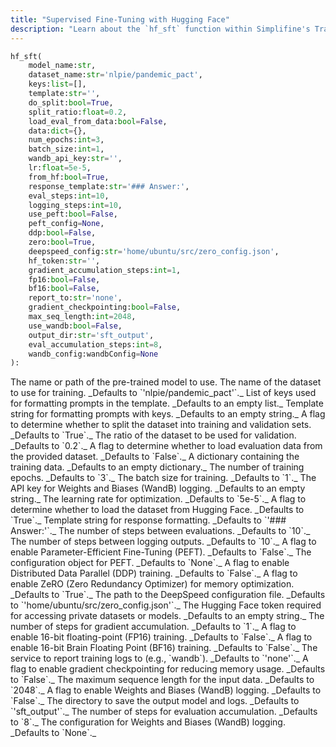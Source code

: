 ```yaml
---
title: "Supervised Fine-Tuning with Hugging Face"
description: "Learn about the `hf_sft` function within Simplifine's Train Engine"
---
```


```python
hf_sft(
    model_name:str, 
    dataset_name:str='nlpie/pandemic_pact',
    keys:list=[], 
    template:str='', 
    do_split:bool=True, 
    split_ratio:float=0.2, 
    load_eval_from_data:bool=False, 
    data:dict={}, 
    num_epochs:int=3, 
    batch_size:int=1, 
    wandb_api_key:str='',
    lr:float=5e-5, 
    from_hf:bool=True, 
    response_template:str='### Answer:', 
    eval_steps:int=10, 
    logging_steps:int=10,
    use_peft:bool=False, 
    peft_config=None, 
    ddp:bool=False, 
    zero:bool=True, 
    deepspeed_config:str='home/ubuntu/src/zero_config.json',
    hf_token:str='', 
    gradient_accumulation_steps:int=1, 
    fp16:bool=False, 
    bf16:bool=False, 
    report_to:str='none',
    gradient_checkpointing:bool=False, 
    max_seq_length:int=2048, 
    use_wandb:bool=False, 
    output_dir:str='sft_output', 
    eval_accumulation_steps:int=8, 
    wandb_config:wandbConfig=None
):
```

<ParamField path="model_name" type="string" required="true">
  The name or path of the pre-trained model to use.
</ParamField>
<ParamField path="dataset_name" type="string">
  The name of the dataset to use for training. _Defaults to `'nlpie/pandemic_pact'`._
</ParamField>
<ParamField path="keys" type="list">
  List of keys used for formatting prompts in the template. _Defaults to an empty list._
</ParamField>
<ParamField path="template" type="string">
  Template string for formatting prompts with keys. _Defaults to an empty string._
</ParamField>
<ParamField path="do_split" type="boolean">
  A flag to determine whether to split the dataset into training and validation sets. _Defaults to `True`._
</ParamField>
<ParamField path="split_ratio" type="float">
  The ratio of the dataset to be used for validation. _Defaults to `0.2`._
</ParamField>
<ParamField path="load_eval_from_data" type="boolean">
  A flag to determine whether to load evaluation data from the provided dataset. _Defaults to `False`._
</ParamField>
<ParamField path="data" type="dict">
  A dictionary containing the training data. _Defaults to an empty dictionary._
</ParamField>
<ParamField path="num_epochs" type="int">
  The number of training epochs. _Defaults to `3`._
</ParamField>
<ParamField path="batch_size" type="int">
  The batch size for training. _Defaults to `1`._
</ParamField>
<ParamField path="wandb_api_key" type="string">
  The API key for Weights and Biases (WandB) logging. _Defaults to an empty string._
</ParamField>
<ParamField path="lr" type="float">
  The learning rate for optimization. _Defaults to `5e-5`._
</ParamField>
<ParamField path="from_hf" type="boolean">
  A flag to determine whether to load the dataset from Hugging Face. _Defaults to `True`._
</ParamField>
<ParamField path="response_template" type="string">
  Template string for response formatting. _Defaults to `'### Answer:'`._
</ParamField>
<ParamField path="eval_steps" type="int">
  The number of steps between evaluations. _Defaults to `10`._
</ParamField>
<ParamField path="logging_steps" type="int">
  The number of steps between logging outputs. _Defaults to `10`._
</ParamField>
<ParamField path="use_peft" type="boolean">
  A flag to enable Parameter-Efficient Fine-Tuning (PEFT). _Defaults to `False`._
</ParamField>
<ParamField path="peft_config" type="object">
  The configuration object for PEFT. _Defaults to `None`._
</ParamField>
<ParamField path="ddp" type="boolean">
  A flag to enable Distributed Data Parallel (DDP) training. _Defaults to `False`._
</ParamField>
<ParamField path="zero" type="boolean">
  A flag to enable ZeRO (Zero Redundancy Optimizer) for memory optimization. _Defaults to `True`._
</ParamField>
<ParamField path="deepspeed_config" type="string">
  The path to the DeepSpeed configuration file. _Defaults to `'home/ubuntu/src/zero_config.json'`._
</ParamField>
<ParamField path="hf_token" type="string">
  The Hugging Face token required for accessing private datasets or models. _Defaults to an empty string._
</ParamField>
<ParamField path="gradient_accumulation_steps" type="int">
  The number of steps for gradient accumulation. _Defaults to `1`._
</ParamField>
<ParamField path="fp16" type="boolean">
  A flag to enable 16-bit floating-point (FP16) training. _Defaults to `False`._
</ParamField>
<ParamField path="bf16" type="boolean">
  A flag to enable 16-bit Brain Floating Point (BF16) training. _Defaults to `False`._
</ParamField>
<ParamField path="report_to" type="string">
  The service to report training logs to (e.g., `wandb`). _Defaults to `'none'`._
</ParamField>
<ParamField path="gradient_checkpointing" type="boolean">
  A flag to enable gradient checkpointing for reducing memory usage. _Defaults to `False`._
</ParamField>
<ParamField path="max_seq_length" type="int">
  The maximum sequence length for the input data. _Defaults to `2048`._
</ParamField>
<ParamField path="use_wandb" type="boolean">
  A flag to enable Weights and Biases (WandB) logging. _Defaults to `False`._
</ParamField>
<ParamField path="output_dir" type="string">
  The directory to save the output model and logs. _Defaults to `'sft_output'`._
</ParamField>
<ParamField path="eval_accumulation_steps" type="int">
  The number of steps for evaluation accumulation. _Defaults to `8`._
</ParamField>
<ParamField path="wandb_config" type="wandbConfig">
  The configuration for Weights and Biases (WandB) logging. _Defaults to `None`._
</ParamField>